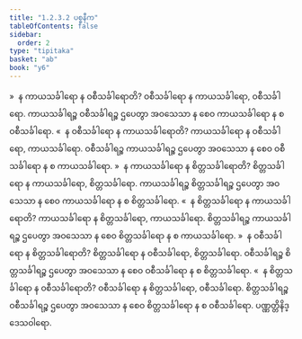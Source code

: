 ```yaml
---
title: "1.2.3.2 ပစ္စနီက"
tableOfContents: false
sidebar:
  order: 2
type: "tipitaka"
basket: "ab"
book: "y6"
---
```



<DynamicBreadcrumb />

<Division number="17" book="y6" e="ch" v="34" p="5">

<Paragraph number="112" book="y6">
»  န ကာယသင်္ခါရော န ဝစီသင်္ခါရောတိ?
</Paragraph>

<Paragraph number="113" book="y6">
ဝစီသင်္ခါရော န ကာယသင်္ခါရော, ဝစီသင်္ခါရော. ကာယသင်္ခါရဉ္စ ဝစီသင်္ခါရဉ္စ ဌပေတွာ အဝသေသာ န စေဝ ကာယသင်္ခါရော န စ ဝစီသင်္ခါရော.
</Paragraph>

<Paragraph number="114" book="y6">
«  န ဝစီသင်္ခါရော န ကာယသင်္ခါရောတိ?
</Paragraph>

<Paragraph number="115" book="y6">
ကာယသင်္ခါရော န ဝစီသင်္ခါရော, ကာယသင်္ခါရော. ဝစီသင်္ခါရဉ္စ ကာယသင်္ခါရဉ္စ ဌပေတွာ အဝသေသာ န စေဝ ဝစီသင်္ခါရော န စ ကာယသင်္ခါရော.
</Paragraph>

<Paragraph number="116" book="y6">
»  န ကာယသင်္ခါရော န စိတ္တသင်္ခါရောတိ?
</Paragraph>

<Paragraph number="117" book="y6">
စိတ္တသင်္ခါရော န ကာယသင်္ခါရော, စိတ္တသင်္ခါရော. ကာယသင်္ခါရဉ္စ စိတ္တသင်္ခါရဉ္စ ဌပေတွာ အဝသေသာ န စေဝ ကာယသင်္ခါရော န စ စိတ္တသင်္ခါရော.
</Paragraph>

<Paragraph number="118" book="y6">
«  န စိတ္တသင်္ခါရော န ကာယသင်္ခါရောတိ?
</Paragraph>

<Paragraph number="119" book="y6">
ကာယသင်္ခါရော န စိတ္တသင်္ခါရော, ကာယသင်္ခါရော. စိတ္တသင်္ခါရဉ္စ ကာယသင်္ခါရဉ္စ ဌပေတွာ အဝသေသာ န စေဝ စိတ္တသင်္ခါရော န စ ကာယသင်္ခါရော.
</Paragraph>

</Division>
<Division number="18" book="y6" e="ch" v="34" p="5">

<Paragraph number="120" book="y6">
»  န ဝစီသင်္ခါရော န စိတ္တသင်္ခါရောတိ?
</Paragraph>

<Paragraph number="121" book="y6">
စိတ္တသင်္ခါရော န ဝစီသင်္ခါရော, စိတ္တသင်္ခါရော. ဝစီသင်္ခါရဉ္စ စိတ္တသင်္ခါရဉ္စ ဌပေတွာ အဝသေသာ န စေဝ ဝစီသင်္ခါရော န စ စိတ္တသင်္ခါရော.
</Paragraph>

<Paragraph number="122" book="y6">
«  န စိတ္တသင်္ခါရော န ဝစီသင်္ခါရောတိ?
</Paragraph>

<Paragraph number="123" book="y6">
ဝစီသင်္ခါရော န စိတ္တသင်္ခါရော, ဝစီသင်္ခါရော. စိတ္တသင်္ခါရဉ္စ ဝစီသင်္ခါရဉ္စ ဌပေတွာ အဝသေသာ န စေဝ စိတ္တသင်္ခါရော န စ ဝစီသင်္ခါရော.

</Paragraph>
</Division>

<Paragraph number="124" type="center" book="y6">
ပဏ္ဏတ္တိနိဒ္ဒေသဝါရော.
</Paragraph>